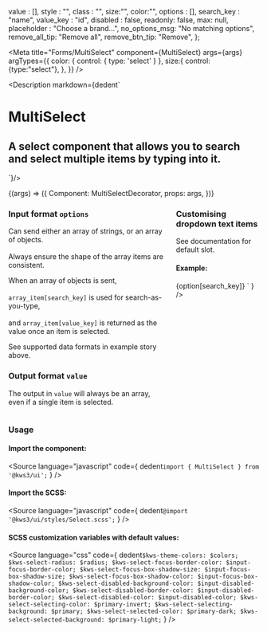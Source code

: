 
  value : [],
  style : "",
  class : "",
  size:"",
  color:"",
  options : [],
  search_key : "name",
  value_key : "id",
  disabled : false,
  readonly: false,
  max: null,
  placeholder : "Choose a brand...",
  no_options_msg: "No matching options",
  remove_all_tip: "Remove all",
  remove_btn_tip: "Remove",
};

<Meta
  title="Forms/MultiSelect"
  component={MultiSelect}
  args={args}
  argTypes={{
    color: {
      control: { type: 'select' }
    },
    size:{
      control: {type:"select"},
    },
  }}
/>

<Description markdown={dedent`
# MultiSelect
## A select component that allows you to search and select multiple items by typing into it.
`}/>

<Canvas>
  <Story
  name="MultiSelect"
  args={args}
  >
  {(args) => ({
    Component: MultiSelectDecorator,
    props: args,
  })}
  </Story>
</Canvas>

<ArgsTable story="MultiSelect" />

<div class="notification is-primary is-light">
  <div class="columns">
    <div class="column">
      <h3>Input format <code>options</code></h3>
      <p>Can send either an array of strings, or an array of objects.<br>
      </br>Always ensure the shape of the array items are consistent.</p>
      <p>When an array of objects is sent, <br>
      </br>
      <code>array_item[search_key]</code> is used for search-as-you-type, <br>
      </br>
      and <code>array_item[value_key]</code> is returned as the value once an item is selected.</p>
      <p>See supported data formats in example story above.</p>
      <h3>Output format <code>value</code></h3>
      <p>The output in <code>value</code> will always be an array, even if a single item is selected.</p>
    </div>
    <div class="column">
    <h3>Customising dropdown text items</h3>
    <p>See documentation for default slot.</p>
    <h4>Example:</h4>
    <Source
  language="jsx"
  code={
    dedent`<MultiSelect
      ...other_options
      let:search_key 
      let:option>
      <span class="has-text-danger">
        {option[search_key]}
      </span>
    </MultiSelect>`
  }
/>
    </div>
  </div>
</div>

### Usage
#### Import the component:
<Source
  language="javascript"
  code={
    dedent`import { MultiSelect } from '@kws3/ui';`
  }
/>

#### Import the SCSS:
<Source
  language="javascript"
  code={
    dedent`@import '@kws3/ui/styles/Select.scss';`
  }
/>

#### SCSS customization variables with default values:
<Source
  language="css"
  code={
    dedent`
      $kws-theme-colors: $colors;
      $kws-select-radius: $radius;
      $kws-select-focus-border-color: $input-focus-border-color;
      $kws-select-focus-box-shadow-size: $input-focus-box-shadow-size;
      $kws-select-focus-box-shadow-color: $input-focus-box-shadow-color;
      $kws-select-disabled-background-color: $input-disabled-background-color;
      $kws-select-disabled-border-color: $input-disabled-border-color;
      $kws-select-disabled-color: $input-disabled-color;
      $kws-select-selecting-color: $primary-invert;
      $kws-select-selecting-background: $primary;
      $kws-select-selected-color: $primary-dark;
      $kws-select-selected-background: $primary-light;
    `
  }
/>

